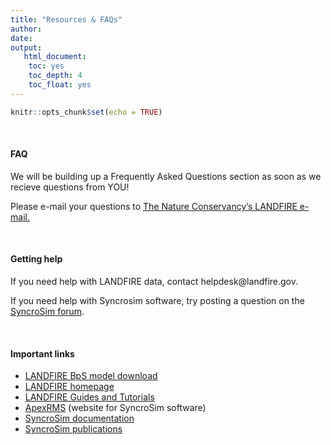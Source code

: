 ```yaml
---
title: "Resources & FAQs"
author: 
date: 
output:
   html_document:
    toc: yes
    toc_depth: 4
    toc_float: yes
---
```


```r
knitr::opts_chunk$set(echo = TRUE)
```

<br>

#### FAQ

We will be building up a Frequently Asked Questions section as soon as we recieve questions from YOU!

Please e-mail your questions to [The Nature Conservancy's LANDFIRE e-mail.](mailto:landfire@tnc.org)  



<br>


#### Getting help

If you need help with LANDFIRE data, contact helpdesk@landfire.gov.

If you need help with Syncrosim software, try posting a question on the [SyncroSim forum](https://syncrosim.com/forums/){target='blank'}.

<br>

#### Important links

* [LANDFIRE BpS model download](http://www.landfirereview.org/search.php){target='blank'}
* [LANDFIRE homepage](https://www.landfire.gov/){target='blank'}
* [LANDFIRE Guides and Tutorials](https://www.conservationgateway.org/ConservationPractices/FireLandscapes/LANDFIRE/Library/Pages/library.aspx){target='blank'}
* [ApexRMS](https://www.conservationgateway.org/ConservationPractices/FireLandscapes/LANDFIRE/Library/Pages/library.aspx){target='blank'} (website for SyncroSim software)
* [SyncroSim documentation](http://docs.syncrosim.com/){target='blank'}
* [SyncroSim publications](http://docs.stsim.net/publications.html){target='blank'}
